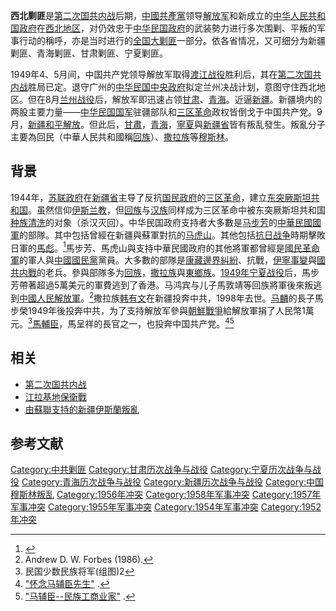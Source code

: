 {{POV|time=2020-03-16T03:29:31+00:00}}
{{Infobox military conflict
|conflict= 西北剿匪
|partof= [[新疆戰爭|新疆戰爭]]與[[第二次國共內戰|第二次國共內戰]]
|place= [[中國西北|中國西北]]
|image= 
|caption= 
|date= 1950年-1958年
|result= [[中华人民共和国政府|中华人民共和国政府]]勝利
|combatant1={{ROC}}
*{{flagicon image|Naval Jack of the Republic of China.svg}} [[中國國民黨|中國國民黨]]
|combatant2= {{PRC}}
*{{flagicon image|Flag of the Chinese Communist Party.svg}} [[中國共產黨|中國共產黨]]
|units1=[[File:ROC_Ministry_of_National_Defense_Flag.svg|22px]] [[中華民國國軍|中華民國國軍]]<br>{{flagicon|ROC|army}} [[新疆反共復國軍|新疆反共復國軍]]
|units2= {{flagicon|PRC|military}} [[中國人民解放軍|中國人民解放軍]]<br>[[File:Flag_of_the_People's_Police_of_the_People's_Republic_of_China.svg|22px]] [[中華人民共和國公安部|中華人民共和國公安部]]
|commander1={{Flagicon|ROC}}{{flagicon|ROC|army}} [[蔣介石|蔣介石]]<br>{{flagicon|ROC|army}} [[李彌|李彌]]<br>{{flagicon|ROC|army}} 韓亦木<br>{{flagicon|ROC|army}} [[馬虎山|馬虎山]]{{Executed}}<br>{{flagicon|ROC|army}} [[馬元祥|馬元祥]]{{KIA}}<br>{{flagicon|ROC|army}} [[馬良_(青海)|馬良]]{{POW}}<br>{{Flagicon|ROC}} [[麥斯武德|麥斯武德]]{{POW}}<br>{{flagicon|ROC|army}} [[烏斯滿·巴圖爾|烏斯滿·巴圖爾]]{{Executed}}<br>{{flagicon|ROC|army}} [[堯樂博士|堯樂博士]]
|commander2={{Flagicon|PRC}} [[File:People's_Liberation_Army_Flag_of_the_People's_Republic_of_China.svg|22px]] [[毛澤東|毛澤東]]
|casualties1=被全殲
|casualties2=不明
}}
'''西北剿匪'''是[[第二次国共内战|第二次国共内战]]后期，[[中國共產黨|中國共產黨]]领导[[中国人民解放军|解放军]]和新成立的[[中华人民共和国政府|中华人民共和国政府]]在[[中国西北地区|西北地区]]，对仍效忠于[[中华民国政府|中华民国政府]]的武装勢力进行多次围剿、平叛的军事行动的稱呼，亦是当时进行的[[全国大剿匪|全国大剿匪]]一部分。依各省情况，又可细分为新疆剿匪、青海剿匪、甘肃剿匪、宁夏剿匪。

1949年4、5月间，中国共产党领导解放军取得[[渡江战役|渡江战役]]胜利后，其在[[第二次国共内战|第二次国共内战]]胜局已定。退守广州的[[中华民国中央政府|中华民国中央政府]]拟定兰州决战计划，意图守住西北地区。但在8月[[兰州战役|兰州战役]]后，解放军即迅速占领[[甘肅省_(中華民國)|甘肃]]、[[青海省_(中華民國)|青海]]。近逼[[新疆省_(中華民國)|新疆]]。新疆境内的两股主要力量——[[中華民國國軍|中华民国国军]]驻疆部队和[[三区革命|三区革命]]政权皆倒戈于中国共产党。9月，[[新疆和平解放|新疆和平解放]]。但此后，[[甘肃省|甘肅]]，[[青海省|青海]]，[[寧夏省_(中華人民共和國)|寧夏]]與[[新疆省_(中华人民共和国)|新疆省]]皆有叛乱發生。叛亂分子主要為回民（中華人民共和國稱[[回族|回族]]）、[[撒拉族|撒拉族]]等[[穆斯林|穆斯林]]。

== 背景 ==
1944年，[[苏联政府|苏联政府]]在[[新疆省_(中華民國)|新疆省]]主导了反抗[[国民政府|国民政府]]的[[三区革命|三区革命]]，建立[[東突厥斯坦第二共和國|东突厥斯坦共和国]]。虽然信仰[[伊斯兰教|伊斯兰教]]，但[[回族|回族]]与[[汉族|汉族]]同样成为三区革命中被东突厥斯坦共和国[[种族清洗|种族清洗]]的对象（杀汉灭回）。中华民国政府支持者大多數是[[马步芳|马步芳]]的[[中華民國國軍|中華民國國軍]]的部隊。其中包括曾經在新疆與蘇軍對抗的[[马虎山|马虎山]]。其他包括[[抗日战争|抗日战争]]時期擊敗日軍的[[馬彪|馬彪]]。<ref>{{Cite web |url=http://military.china.com/zh_cn/dljl/krzz/01/11044207/20080919/15096066.html |title="马家军悲壮的抗战：百名骑兵集体投河殉国--军事频道-中华网-中国最大军事网站" |access-date=2016-11-08 |archive-date=2011-04-11 |archive-url=https://web.archive.org/web/20110411173043/http://military.china.com/zh_cn/dljl/krzz/01/11044207/20080919/15096066.html |dead-url=no }}</ref>馬步芳、馬虎山與支持中華民國政府的其他將軍都曾經是[[國民革命軍|國民革命軍]]的軍人與[[中國國民黨|中國國民黨]]黨員。大多數的部隊是[[康藏邊界糾紛|康藏邊界糾紛]]、抗戰，[[伊寧事變|伊寧事變]]與[[國共内戰|國共内戰]]的老兵。參與部隊多为[[回族|回族]]，[[撒拉族|撒拉族]]與[[東鄉族|東鄉族]]。[[1949年宁夏战役|1949年宁夏战役]]后，馬步芳帶著超過5萬美元的軍費逃到了香港。马鸿宾与儿子馬敦靖等回族將軍後來叛逃到[[中國人民解放軍|中國人民解放軍]]。<ref>Andrew D. W. Forbes (1986).</ref>撒拉族[[韩有文|韩有文]]在新疆投奔中共，1998年去世。[[马麟_(回族)|马麟]]的長子馬步榮1949年後投奔中共，为了支持解放军參與[[朝鮮戰爭|朝鮮戰爭]]給解放軍捐了人民幣1萬元。<ref>民国少数民族将军(组图)2</ref>[[馬輔臣|馬輔臣]]，馬呈祥的長官之一，也投奔中国共产党。<ref>[http://www.qh.xinhuanet.com/2009-11/10/content_18191427.htm "怀念马辅臣先生"] {{Wayback|url=http://www.qh.xinhuanet.com/2009-11/10/content_18191427.htm |date=20160508182927 }}.</ref><ref>[http://www.gs.xinhuanet.com/dfpd/2011-01/04/content_21782709.htm "马辅臣--民族工商业家"] {{Wayback|url=http://www.gs.xinhuanet.com/dfpd/2011-01/04/content_21782709.htm |date=20120618052044 }}.</ref>

== 相关 ==
* [[第二次国共内战|第二次国共内战]]
* [[江拉基地保衛戰|江拉基地保衛戰]]
* [[由蘇聯支持的新疆伊斯蘭叛亂|由蘇聯支持的新疆伊斯蘭叛亂]]

== 参考文献 ==
{{Reflist|30em}}

[[Category:中共剿匪|Category:中共剿匪]]
[[Category:甘肃历次战争与战役|Category:甘肃历次战争与战役]]
[[Category:宁夏历次战争与战役|Category:宁夏历次战争与战役]]
[[Category:青海历次战争与战役|Category:青海历次战争与战役]]
[[Category:新疆历次战争与战役|Category:新疆历次战争与战役]]
[[Category:中国穆斯林叛乱|Category:中国穆斯林叛乱]]
[[Category:1956年冲突|Category:1956年冲突]]
[[Category:1958年军事冲突|Category:1958年军事冲突]]
[[Category:1957年军事冲突|Category:1957年军事冲突]]
[[Category:1955年军事冲突|Category:1955年军事冲突]]
[[Category:1954年军事冲突|Category:1954年军事冲突]]
[[Category:1952年冲突|Category:1952年冲突]]
{{第二次国共内战}}